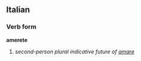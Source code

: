 ==Italian==
===Verb form===
'''amerete'''

# ''second-person plural indicative future of [[amare]]''